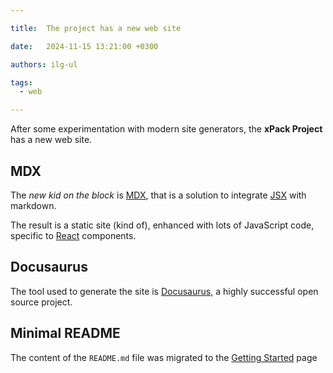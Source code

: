 ```yaml
---

title:  The project has a new web site

date:   2024-11-15 13:21:00 +0300

authors: ilg-ul

tags:
  - web

---
```


After some experimentation with modern site generators,
the **xPack Project** has a new web site.

<!--truncate-->

## MDX

The _new kid on the block_ is [MDX](https://mdxjs.com), that is a solution
to integrate [JSX](https://react.dev/learn/writing-markup-with-jsx) with
markdown.

The result is a static site (kind of), enhanced with lots of JavaScript
code, specific to [React](https://react.dev) components.

## Docusaurus

The tool used to generate the site is [Docusaurus](https://docusaurus.io),
a highly successful open source project.

## Minimal README

The content of the `README.md` file was migrated to the
[Getting Started](/docs/getting-started/) page
